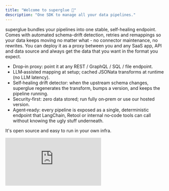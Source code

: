 ```yaml
---
title: "Welcome to superglue 🍯"
description: "One SDK to manage all your data pipelines."
---
```


superglue bundles your pipelines into one stable, self-healing endpoint. Comes with automated schema-drift detection, retries and remappings so your data keeps moving no matter what - no connector maintenance, no rewrites. You can deploy it as a proxy between you and any SaaS app, API and data source and always get the data that you want in the format you expect.

- Drop‑in proxy: point it at any REST / GraphQL / SQL / file endpoint.
- LLM‑assisted mapping at setup; cached JSONata transforms at runtime (no LLM latency).
- Self‑healing drift detector: when the upstream schema changes, superglue regenerates the transform, bumps a version, and keeps the pipeline running.
- Security‑first: zero data stored; run fully on‑prem or use our hosted version.
- Agent‑ready: every pipeline is exposed as a single, deterministic endpoint that LangChain, Retool or internal no‑code tools can call without knowing the ugly stuff underneath.

It's open source and easy to run in your own infra.

<iframe className="w-full aspect-video" src="https://www.youtube.com/embed/bWO-yp6yLXo" title="YouTube video player" frameborder="0" allow="accelerometer; autoplay; clipboard-write; encrypted-media; gyroscope; picture-in-picture" allowfullscreen />

## Core Functionality

- Understands schema and format of data source
- Transforms data sources into your target schema
- Handles extraction, validation, and transformation automatically
- Creates deterministic transformation instructions using LLMs
- Validates output against JSON schemas
- Supports monitoring, error handling, self-healing out of the box
- Real-time log streaming via GraphQL subscriptions
- Use as a drop-in replacement for any API integration or as lightweight ETL

## What People Build with superglue

- Ship connectors 10x faster, without the maintenance overhead
- Simple interface for legacy API pipelines
- CMS or cloud migration
- Transforming SQL queries into Rest API calls
- Data lake consolidation
- Track data lineage
- And many more...

## Next Steps

- Read our [Quick Start Guide](/docs/quickstart) to set up superglue for your usecase
- Check out our guides, e.g. on [Hubspot](/guides/hubspot), to learn common patterns
- Learn about [advanced configuration](/api-reference/overview)

## Support & Resources

- [API Reference](/api-reference/overview)
- [GitHub Repository](https://github.com/superglue-ai/superglue)
- [Discord Community](https://discord.gg/vUKnuhHtfW)
- Email: [stefan@superglue.cloud](mailto:stefan@superglue.cloud)

---

Ready to simplify your API integrations? [Get started now](https://superglue.cloud)
